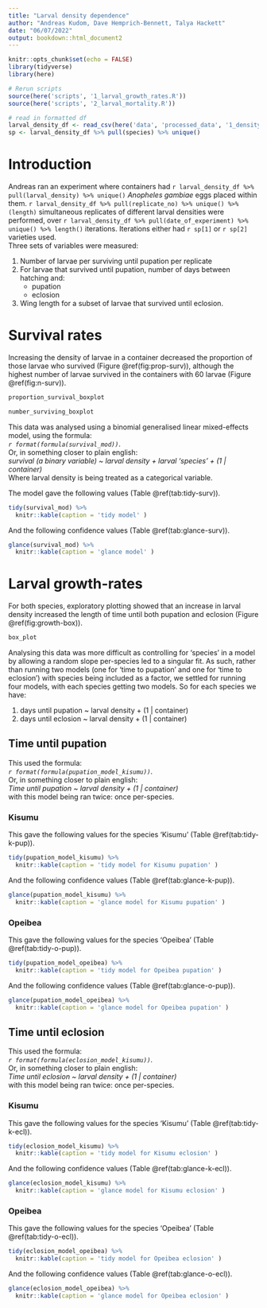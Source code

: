 ```yaml
---
title: "Larval density dependence"
author: "Andreas Kudom, Dave Hemprich-Bennett, Talya Hackett"
date: "06/07/2022"
output: bookdown::html_document2
---
```


```r
knitr::opts_chunk$set(echo = FALSE)
library(tidyverse)
library(here)

# Rerun scripts
source(here('scripts', '1_larval_growth_rates.R'))
source(here('scripts', '2_larval_mortality.R'))       

# read in formatted df
larval_density_df <- read_csv(here('data', 'processed_data', '1_density_and_growth.csv')) 
sp <- larval_density_df %>% pull(species) %>% unique()
```

# Introduction

Andreas ran an experiment where containers had `r larval_density_df %>% pull(larval_density) %>% unique()` *Anopheles gambiae* eggs placed within them. 
`r larval_density_df %>% pull(replicate_no) %>% unique() %>% (length)` simultaneous replicates of different larval densities were performed, over `r larval_density_df %>% pull(date_of_experiment) %>% unique() %>% length()` iterations. 
Iterations either had `r sp[1]` or `r sp[2]` varieties used.  
Three sets of variables were measured:  

1. Number of larvae per surviving until pupation per replicate
2. For larvae that survived until pupation, number of days between hatching and:
    + pupation
    + eclosion
3. Wing length for a subset of larvae that survived until eclosion.


# Survival rates

Increasing the density of larvae in a container decreased the proportion of those larvae who survived (Figure \@ref(fig:prop-surv)), although the highest number of larvae survived in the containers with 60 larvae (Figure \@ref(fig:n-surv)).

```r
proportion_survival_boxplot
```



```r
number_surviving_boxplot
```

This data was analysed using a binomial generalised linear mixed-effects model, using the formula:   
*`r format(formula(survival_mod))`*.  
Or, in something closer to plain english:  
*survival (a binary variable) ~ larval density + larval 'species' + (1 | container)*  
Where larval density is being treated as a categorical variable.  

The model gave the following values (Table \@ref(tab:tidy-surv)).  
```r
tidy(survival_mod) %>%
  knitr::kable(caption = 'tidy model' )
```

And the following confidence values (Table \@ref(tab:glance-surv)).

```r
glance(survival_mod) %>%
  knitr::kable(caption = 'glance model' )
```




# Larval growth-rates
For both species, exploratory plotting showed that an increase in larval density increased the length of time until both pupation and eclosion (Figure \@ref(fig:growth-box)).  <br>
```r
box_plot
```

Analysing this data was more difficult as controlling for 'species' in a model by allowing a random slope per-species led to a singular fit. As such, rather than running two models (one for 'time to pupation' and one for 'time to eclosion') with species being included as a factor, we settled for running four models, with each species getting two models. So for each species we have:  

1. days until pupation ~ larval density + (1 | container)
2. days until eclosion ~ larval density + (1 | container)

## Time until pupation  
This used the formula:   
*`r format(formula(pupation_model_kisumu))`*.  
Or, in something closer to plain english:  
*Time until pupation ~ larval density + (1 | container)*  
with this model being ran twice: once per-species.  

### Kisumu

This gave the following values for the species 'Kisumu' (Table \@ref(tab:tidy-k-pup)).  
```r
tidy(pupation_model_kisumu) %>%
  knitr::kable(caption = 'tidy model for Kisumu pupation' )
```

And the following confidence values (Table \@ref(tab:glance-k-pup)).

```r
glance(pupation_model_kisumu) %>%
  knitr::kable(caption = 'glance model for Kisumu pupation' )
```


### Opeibea

This gave the following values for the species 'Opeibea' (Table \@ref(tab:tidy-o-pup)).  
```r
tidy(pupation_model_opeibea) %>%
  knitr::kable(caption = 'tidy model for Opeibea pupation' )
```

And the following confidence values (Table \@ref(tab:glance-o-pup)).

```r
glance(pupation_model_opeibea) %>%
  knitr::kable(caption = 'glance model for Opeibea pupation' )
```


## Time until eclosion  
This used the formula:   
*`r format(formula(eclosion_model_kisumu))`*.  
Or, in something closer to plain english:  
*Time until eclosion ~ larval density + (1 | container)*  
with this model being ran twice: once per-species.  

### Kisumu

This gave the following values for the species 'Kisumu' (Table \@ref(tab:tidy-k-ecl)).  
```r
tidy(eclosion_model_kisumu) %>%
  knitr::kable(caption = 'tidy model for Kisumu eclosion' )
```

And the following confidence values (Table \@ref(tab:glance-k-ecl)).

```r
glance(eclosion_model_kisumu) %>%
  knitr::kable(caption = 'glance model for Kisumu eclosion' )
```


### Opeibea

This gave the following values for the species 'Opeibea' (Table \@ref(tab:tidy-o-ecl)).  
```r
tidy(eclosion_model_opeibea) %>%
  knitr::kable(caption = 'tidy model for Opeibea eclosion' )
```

And the following confidence values (Table \@ref(tab:glance-o-ecl)).

```r
glance(eclosion_model_opeibea) %>%
  knitr::kable(caption = 'glance model for Opeibea eclosion' )
```


